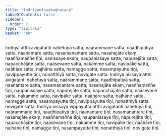 ```yaml
---
title: "Indriyamissakaghaṭanā"
tableOfContents: false
sidebar:
  order: 2
type: "tipitaka"
basket: "ab"
---
```



<DynamicBreadcrumb />

<Division number="459">

<Paragraph number="1468">
Indriya atthi avigatanti nahetuyā satta, naārammaṇe satta, naadhipatiyā satta, naanantare satta, nasamanantare satta, nasahajāte ekaṃ, naaññamaññe tīṇi, nanissaye ekaṃ, naupanissaye satta, napurejāte satta, napacchājāte satta, naāsevane satta, nakamme satta, navipāke satta, naāhāre satta, najhāne satta, namagge satta, nasampayutte tīṇi, navippayutte tīṇi, nonatthiyā satta, novigate satta.
</Paragraph>

<Paragraph number="1469">
Indriya nissaya atthi avigatanti nahetuyā satta, naārammaṇe satta, naadhipatiyā satta, naanantare satta, nasamanantare satta, nasahajāte ekaṃ, naaññamaññe tīṇi, naupanissaye satta, napurejāte satta, napacchājāte satta, naāsevane satta, nakamme satta, navipāke satta, naāhāre satta, najhāne satta, namagge satta, nasampayutte tīṇi, navippayutte tīṇi, nonatthiyā satta, novigate satta.
</Paragraph>

<Paragraph number="1470">
Indriya nissaya vippayutta atthi avigatanti nahetuyā tīṇi, naārammaṇe tīṇi, naadhipatiyā tīṇi, naanantare tīṇi, nasamanantare tīṇi, nasahajāte ekaṃ, naaññamaññe tīṇi, naupanissaye tīṇi, napurejāte tīṇi, napacchājāte tīṇi, naāsevane tīṇi, nakamme tīṇi, navipāke tīṇi, naāhāre tīṇi, najhāne tīṇi, namagge tīṇi, nasampayutte tīṇi, nonatthiyā tīṇi, novigate tīṇi.
</Paragraph>
</Division>